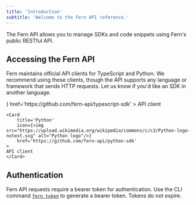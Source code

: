 ```yaml
---
title: 'Introduction'
subtitle: 'Welcome to the Fern API reference.'
---
```


<Markdown src="/snippets/pro-callout.mdx" />

The Fern API allows you to manage SDKs and code snippets using Fern's public RESTful API.

## Accessing the Fern API

Fern maintains official API clients for TypeScript and Python. We recommend using these clients, though the API supports any language or framework that sends HTTP requests. Let us know if you'd like an SDK in another language.

<CardGroup cols={2}>
    <Card 
        title='TypeScript' 
        icon={<img src="https://upload.wikimedia.org/wikipedia/commons/d/d9/Node.js_logo.svg" alt="Node.js logo"/>} 
        href='https://github.com/fern-api/typescript-sdk'
    >
    API client
    </Card>

    <Card 
        title='Python' 
        icon={<img src="https://upload.wikimedia.org/wikipedia/commons/c/c3/Python-logo-notext.svg" alt="Python logo"/>} 
        href='https://github.com/fern-api/python-sdk'
    >
    API client
    </Card>
</CardGroup>

## Authentication

Fern API requests require a bearer token for authentication. Use the CLI command [`fern token`](/learn/cli-api/cli-reference/commands#fern-token) to generate a bearer token. Tokens do not expire.
